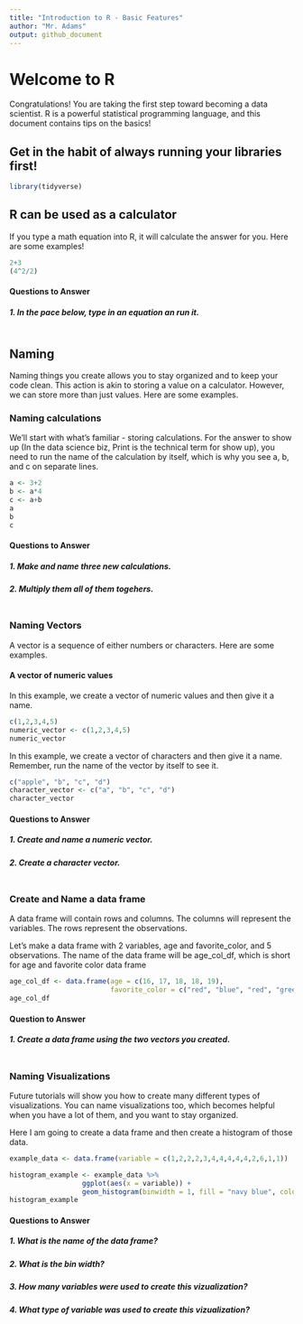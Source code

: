 ```yaml
---
title: "Introduction to R - Basic Features"
author: "Mr. Adams"
output: github_document
---
```




# Welcome to R

Congratulations! You are taking the first step toward becoming a data scientist. R is a powerful statistical programming language, and this document contains tips on the basics! 

## Get in the habit of always running your libraries first!

```r
library(tidyverse)
```

## R can be used as a calculator

If you type a math equation into R, it will calculate the answer for you.
Here are some examples!

```r
2+3
(4^2/2)
```

#### Questions to Answer
##### 1. In the pace below, type in an equation an run it. 

```r

```


## Naming

Naming things you create allows you to stay organized and to keep your code clean. This action is akin to storing a value on a calculator. However, we can store more than just values. Here are some examples. 

### Naming calculations

We'll start with what's familiar - storing calculations. For the answer to show up (In the data science biz, Print is the technical term for show up), you need to run the name of the calculation by itself, which is why you see a, b, and c on separate lines. 

```r
a <- 3+2
b <- a*4
c <- a+b
a 
b
c
```

#### Questions to Answer
##### 1. Make and name three new calculations. 

##### 2. Multiply them all of them togehers. 


```r

```

### Naming Vectors 

A vector is a sequence of either numbers or characters. Here are some examples. 

#### A vector of numeric values

In this example, we create a vector of numeric values and then give it a name. 
```r
c(1,2,3,4,5)
numeric_vector <- c(1,2,3,4,5)
numeric_vector
```

In this example, we create a vector of characters and then give it a name. Remember, run the name of the vector by itself to see it.

```r
c("apple", "b", "c", "d")
character_vector <- c("a", "b", "c", "d")
character_vector
```

#### Questions to Answer

##### 1. Create and name a numeric vector.

##### 2. Create a character vector. 

```r

```

### Create and Name a data frame

A data frame will contain rows and columns. The columns will represent the variables. The rows represent the observations. 

Let's make a data frame with 2 variables, age and favorite_color, and 5 observations. The name of the data frame will be age_col_df, which is short for age and favorite color data frame

```r
age_col_df <- data.frame(age = c(16, 17, 18, 18, 19), 
                         favorite_color = c("red", "blue", "red", "green", "blue"))
age_col_df
```

#### Question to Answer

##### 1. Create a data frame using the two vectors you created. 

```r

```


### Naming Visualizations

Future tutorials will show you how to create many different types of visualizations. You can name visualizations too, which becomes helpful when you have a lot of them, and you want to stay organized. 

Here I am going to create a data frame and then create a histogram of those data. 

```r
example_data <- data.frame(variable = c(1,2,2,2,3,4,4,4,4,4,2,6,1,1))

histogram_example <- example_data %>%
                  ggplot(aes(x = variable)) +
                  geom_histogram(binwidth = 1, fill = "navy blue", color = "red")
histogram_example
```

#### Questions to Answer

##### 1. What is the name of the data frame?

##### 2. What is the bin width?

##### 3. How many variables were used to create this vizualization?

##### 4. What type of variable was used to create this vizualization?

